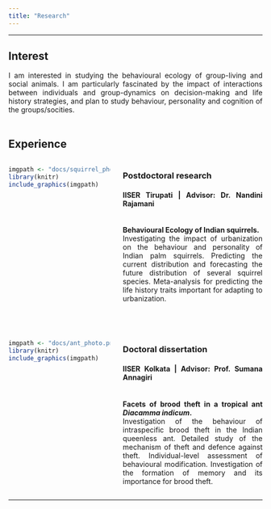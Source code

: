 ---
title: "Research"
---

<style>
body {
text-align: justify}
</style>

----

## Interest

I am interested in studying the behavioural ecology of group-living and social animals. I am particularly fascinated by the impact of interactions between individuals and group-dynamics on decision-making and life history strategies, and plan to study behaviour, personality and cognition of the groups/socities.<br><br>

## Experience  

:::: {style="display: flex;"} 

::: {.column width="40%"}
```{r, echo=F, out.width="100%", fig.align='center'}
imgpath <- "docs/squirrel_photo.png"
library(knitr)
include_graphics(imgpath)
```
:::

::: {.column width="5%"}
:::

::: {.column width="55%"}
### Postdoctoral research 
#### IISER Tirupati | Advisor: Dr. Nandini Rajamani
<br>
**Behavioural Ecology of Indian squirrels.**  
Investigating the impact of urbanization on the behaviour and personality of Indian palm squirrels. Predicting the current distribution and forecasting the future distribution of several squirrel species. Meta-analysis for predicting the life history traits important for adapting to urbanization.
:::

::::

<br>

:::: {style="display: flex;"} 

::: {.column width="40%"}
```{r, echo=F, out.width="100%", fig.align='center'}
imgpath <- "docs/ant_photo.png"
library(knitr)
include_graphics(imgpath)
```
:::

::: {.column width="5%"}
:::

::: {.column width="55%"}
### Doctoral dissertation
#### IISER Kolkata | Advisor: Prof. Sumana Annagiri
<br>
**Facets of brood theft in a tropical ant *Diacamma indicum*.**  
Investigation of the behaviour of intraspecific brood theft in the Indian queenless ant. Detailed study of the mechanism of theft and defence against theft. Individual-level assessment of behavioural modification. Investigation of the formation of memory and its importance for brood theft.
:::

::::
----